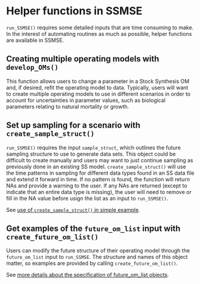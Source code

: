 # Helper functions in SSMSE {#helper}

`run_SSMSE()` requires some detailed inputs that are time consuming to make. In the interest of automating routines as much as possible, helper functions are available in SSMSE.

## Creating multiple operating models with `develop_OMs()` {#devOM}

This function allows users to change a parameter in a Stock Synthesis OM and, if desired, refit the operating model to data. Typically, users will want to create multiple operating models to use in different scenarios in order to account for uncertainties in parameter values, such as biological parameters relating to natural mortality or growth.

## Set up sampling for a scenario with `create_sample_struct()` {#samplelist}

`run_SSMSE()` requires the input `sample_struct`, which outlines the future sampling structure to use to generate data sets. This object could be difficult to create manually and users may want to just continue sampling as previously done in an existing SS model. `create_sample_struct()` will use the time patterns in sampling for different data types found in an SS data file and extend it forward in time. If no pattern is found, the function will return NAs and provide a warning to the user. If any NAs are returned (except to indicate that an entire data type is missing), the user will need to remove or fill in the NA value before usign the list as an input to `run_SSMSE()`.

See [use of `create_sample_struct()` in simple example](#sample).

## Get examples of the `future_om_list` input with `create_future_om_list()` {#omlist}

Users can modify the future structure of their operating model through the `future_om_list` input to `run_SSMSE`. The structure and names of this object matter, so examples are provided by calling `create_future_om_list()`.

See [more details about the specification of future_om_list objects](#future).


